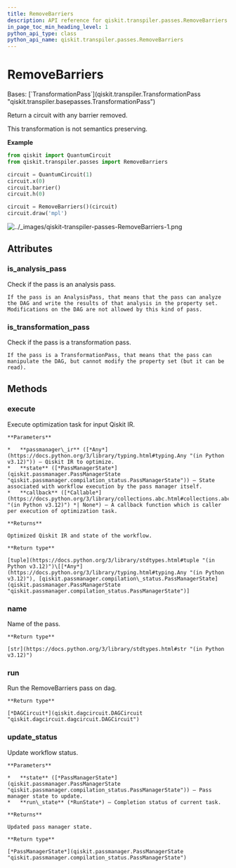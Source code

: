 ```yaml
---
title: RemoveBarriers
description: API reference for qiskit.transpiler.passes.RemoveBarriers
in_page_toc_min_heading_level: 1
python_api_type: class
python_api_name: qiskit.transpiler.passes.RemoveBarriers
---
```


# RemoveBarriers

<Class id="qiskit.transpiler.passes.RemoveBarriers" isDedicatedPage={true} github="https://github.com/Qiskit/qiskit/tree/stable/1.1/qiskit/transpiler/passes/utils/remove_barriers.py#L20-L49" signature="qiskit.transpiler.passes.RemoveBarriers(*args, **kwargs)" modifiers="class">
  Bases: [`TransformationPass`](qiskit.transpiler.TransformationPass "qiskit.transpiler.basepasses.TransformationPass")

  Return a circuit with any barrier removed.

  This transformation is not semantics preserving.

  **Example**

  ```python
  from qiskit import QuantumCircuit
  from qiskit.transpiler.passes import RemoveBarriers

  circuit = QuantumCircuit(1)
  circuit.x(0)
  circuit.barrier()
  circuit.h(0)

  circuit = RemoveBarriers()(circuit)
  circuit.draw('mpl')
  ```

  ![../\_images/qiskit-transpiler-passes-RemoveBarriers-1.png](/images/api/qiskit/dev/qiskit-transpiler-passes-RemoveBarriers-1.png)

  ## Attributes

  ### is\_analysis\_pass

  <Attribute id="qiskit.transpiler.passes.RemoveBarriers.is_analysis_pass">
    Check if the pass is an analysis pass.

    If the pass is an AnalysisPass, that means that the pass can analyze the DAG and write the results of that analysis in the property set. Modifications on the DAG are not allowed by this kind of pass.
  </Attribute>

  ### is\_transformation\_pass

  <Attribute id="qiskit.transpiler.passes.RemoveBarriers.is_transformation_pass">
    Check if the pass is a transformation pass.

    If the pass is a TransformationPass, that means that the pass can manipulate the DAG, but cannot modify the property set (but it can be read).
  </Attribute>

  ## Methods

  ### execute

  <Function id="qiskit.transpiler.passes.RemoveBarriers.execute" github="https://github.com/Qiskit/qiskit/tree/stable/1.1/qiskit/transpiler/basepasses.py#L189-L211" signature="execute(passmanager_ir, state, callback=None)">
    Execute optimization task for input Qiskit IR.

    **Parameters**

    *   **passmanager\_ir** ([*Any*](https://docs.python.org/3/library/typing.html#typing.Any "(in Python v3.12)")) – Qiskit IR to optimize.
    *   **state** ([*PassManagerState*](qiskit.passmanager.PassManagerState "qiskit.passmanager.compilation_status.PassManagerState")) – State associated with workflow execution by the pass manager itself.
    *   **callback** ([*Callable*](https://docs.python.org/3/library/collections.abc.html#collections.abc.Callable "(in Python v3.12)") *| None*) – A callback function which is caller per execution of optimization task.

    **Returns**

    Optimized Qiskit IR and state of the workflow.

    **Return type**

    [tuple](https://docs.python.org/3/library/stdtypes.html#tuple "(in Python v3.12)")\[[*Any*](https://docs.python.org/3/library/typing.html#typing.Any "(in Python v3.12)"), [qiskit.passmanager.compilation\_status.PassManagerState](qiskit.passmanager.PassManagerState "qiskit.passmanager.compilation_status.PassManagerState")]
  </Function>

  ### name

  <Function id="qiskit.transpiler.passes.RemoveBarriers.name" github="https://github.com/Qiskit/qiskit/tree/stable/1.1/qiskit/passmanager/base_tasks.py#L68-L70" signature="name()">
    Name of the pass.

    **Return type**

    [str](https://docs.python.org/3/library/stdtypes.html#str "(in Python v3.12)")
  </Function>

  ### run

  <Function id="qiskit.transpiler.passes.RemoveBarriers.run" github="https://github.com/Qiskit/qiskit/tree/stable/1.1/qiskit/transpiler/passes/utils/control_flow.py#L43-L49" signature="run(dag)">
    Run the RemoveBarriers pass on dag.

    **Return type**

    [*DAGCircuit*](qiskit.dagcircuit.DAGCircuit "qiskit.dagcircuit.dagcircuit.DAGCircuit")
  </Function>

  ### update\_status

  <Function id="qiskit.transpiler.passes.RemoveBarriers.update_status" github="https://github.com/Qiskit/qiskit/tree/stable/1.1/qiskit/transpiler/basepasses.py#L213-L221" signature="update_status(state, run_state)">
    Update workflow status.

    **Parameters**

    *   **state** ([*PassManagerState*](qiskit.passmanager.PassManagerState "qiskit.passmanager.compilation_status.PassManagerState")) – Pass manager state to update.
    *   **run\_state** (*RunState*) – Completion status of current task.

    **Returns**

    Updated pass manager state.

    **Return type**

    [*PassManagerState*](qiskit.passmanager.PassManagerState "qiskit.passmanager.compilation_status.PassManagerState")
  </Function>
</Class>

